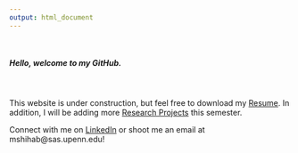 ```yaml
---
output: html_document
---
```

\  
\  
\  
  
##### Hello, welcome to my GitHub.
\  

This website is under construction, but feel free to download my [Resume](resume.pdf){target="_blank"}. In addition, I will be adding more [Research Projects](samples.html) this semester.

Connect with me on [LinkedIn](https://www.linkedin.com/in/masonshihab/){target="_blank"} or shoot me an email at mshihab@sas.upenn.edu!
\  